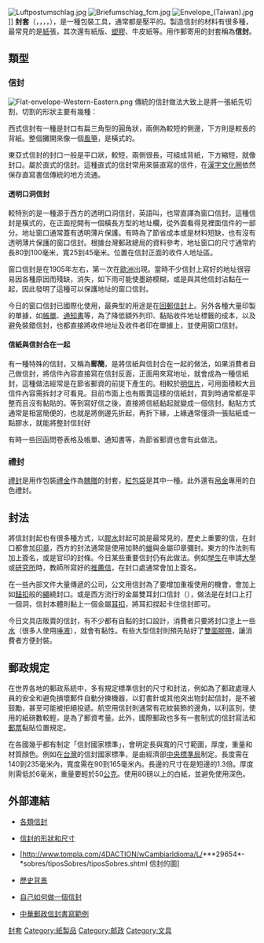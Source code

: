 [[File:Luftpostumschlag.jpg|thumb]]
[[File:Briefumschlag_fcm.jpg|thumb]]
[[File:Envelope_(Taiwan).jpg|thumb]]]]
'''封套'''（{{lang-fr|enveloppe}}，{{lang-en|envelope}}，{{lang-pt|envelope}}，{{lang-de|Umschlag}}，{{lang-es|sobre}}），是一種包裝工具，通常都是壓平的。製造信封的材料有很多種，最常見的是[[紙|紙]]張，其次還有紙版、[[塑膠|塑膠]]、牛皮紙等。用作郵寄用的封套稱為'''信封'''。

==類型==
=== 信封 ===
[[File:Flat-envelope-Western-Eastern.png|thumb]]
傳統的信封做法大致上是將一張紙先切割，切割的形狀主要有幾種：

西式信封有一種是封口有扁三角型的圓角狀，兩側為較短的側邊，下方則是較長的背紙。整個攤開來像一個[[風箏|風箏]]，是橫式的。

東亞式信封的封口一般是平口狀，較短，兩側很長，可組成背紙，下方縮短，就像封口。屬於直式的信封。這種直式的信封常用來裝直寫的信件，在[[漢字文化圈|漢字文化圈]]依然保存直寫書信傳統的地方流通。
==== 透明口洞信封 ====
較特別的是一種源于西方的透明口洞信封，英語叫{{lang|en|Window envelopes}}，也常直譯為窗口信封。這種信封是橫式的，在正面挖開有一個橫長方型的地址欄，從外面看得見裡面信件的一部分。地址窗口通常蓋有透明薄片保護。有時為了節省成本或是材料短缺，也有沒有透明薄片保護的窗口信封。根據台灣郵政總局的資料參考，地址窗口的尺寸通常約長80到100毫米，寬25到45毫米。位置在信封正面的收件人地址區。

窗口信封是在1905年左右，第一次在[[歐洲|歐洲]]出現。當時不少信封上寫好的地址很容易因各種原因而殘缺，消失，如下雨可能使墨跡模糊，或是與其他信封沾黏在一起，因此發明了這種可以保護地址的窗口信封。

今日的窗口信封已國際化使用，最典型的用途是在[[回郵信封|回郵信封]]上。另外各種大量印製的單據，如[[帳單|帳單]]、[[通知書|通知書]]等，為了降低額外列印、黏貼收件地址標籤的成本，以及避免裝錯信封，也都直接將收件地址及收件者印在單據上，並使用窗口信封。

==== 信紙與信封合在一起 ====
有一種特殊的信封，又稱為'''郵簡'''，是將信紙與信封合在一起的做法，如果消費者自己做信封，將信件內容直接寫在信封反面，正面用來寫地址，就會成為一種信紙封，這種做法經常是在節省郵資的前提下產生的。相較於[[明信片|明信片]]，可用面積較大且信件內容需拆封才可看見。目前市面上也有販賣這樣的信紙封，買到時通常都是平整而且沒有黏貼的。等到寫好信之後，直接將信紙黏起就變成一個信封。黏貼方式通常是相當簡便的，也就是將側邊先折起，再折下緣，上緣通常僅須一張貼紙或一點膠水，就能將整封信封好

有時一些回函問卷表格及帳單、通知書等，為節省郵資也會有此做法。
===禮封===
[[禮封|禮封]]是用作包裝[[禮金|禮金]]作為[[餽贈|餽贈]]的封套，[[紅包袋|紅包袋]]是其中一種。此外還有[[帛金|帛金]]專用的白色禮封。
== 封法 ==
將信封封起也有很多種方式，以[[膠水|膠水]]封起可說是最常見的，歷史上重要的信，在封口都會加[[印章|印章]]，西方的封法通常是使用加熱的[[蠟|蠟]]與金屬印章彌封。東方的作法則有加上簽名，或是官印的封條。今日某些重要信封仍有此做法。例如[[學生|學生]]在申請[[大學|大學]]或[[研究所|研究所]]時，教師所寫好的[[推薦信|推薦信]]，在封口處通常會加上簽名。

在一些內部文件大量傳遞的公司，公文用信封為了要增加重複使用的機會，會加上如[[鈕扣|鈕扣]]般的[[繩|繩]]繞封口。或是西方流行的金屬雙耳封口信封（{{lang|en|Clasp Envelope}}），做法是在封口上打一個洞，信封本體則黏上一個金屬[[耳扣|耳扣]]，將耳扣捏起卡住信封即可。

今日文具店販賣的信封，有不少都有自黏的封口設計，消費者只要將封口塗上一些[[水|水]]（很多人使用[[唾液|唾液]]），就會有黏性。有些大型信封則預先貼好了[[雙面膠|雙面膠帶]]，讓消費者方便封裝。

== 郵政規定 ==
在世界各地的郵政系統中，多有規定標準信封的尺寸和封法，例如為了郵政處理人員的安全和避免損壞郵件自動分揀機器，以釘書針或其他突出物封起信封，是不被鼓勵，甚至可能被拒絕投遞。航空用信封則通常有花紋裝飾的邊角，以利區別，使用的紙磅數較輕，是為了郵資考量。此外，國際郵政也多有一套制式的信封寫法和[[郵票|郵票]]黏貼位置規定。

在各國幾乎都有制定「信封國家標準」，會明定長與寬的尺寸範圍，厚度，重量和材質顏色。例如在[[台灣|台灣]]的信封國家標準，是由經濟部[[中央標準局|中央標準局]]制定。長度需在140到235毫米內，寬度需在90到165毫米內。長邊的尺寸在是短邊的1.3倍。厚度則需低於6毫米，重量要輕於50[[公克|公克]]。使用80磅以上的白紙，並避免使用深色。

== 外部連結 ==
* {{zh-tw}}[http://www.post.gov.tw/post/internet/Postal/index.jsp?ID=1398150732365 各類信封] {{Wayback|url=http://www.post.gov.tw/post/internet/Postal/index.jsp?ID=1398150732365 |date=20201213115947 }}
* {{pt}}[http://www.artinvitte.com/detalhes-para-convites-de-casamento/envelope/ 信封的形狀和尺寸] {{Wayback|url=http://www.artinvitte.com/detalhes-para-convites-de-casamento/envelope/ |date=20201202055401 }}
* {{pt}}[http://www.tompla.com/4DACTION/wCambiarIdioma/L/***29654*-*sobres/tiposSobres/tiposSobres.shtml 信封的圖] {{Wayback|url=http://www.tompla.com/4DACTION/wCambiarIdioma/L/***29654*-*sobres/tiposSobres/tiposSobres.shtml |date=20201201103859 }}
* {{de}}[https://web.archive.org/web/20150402175734/https://www.xn--brief-umschlge-hib.de/info/Briefumschlaege.html 歷史背景]
* {{en}}[http://www.making-greeting-cards.com/making-envelopes.html 自己如何做一個信封] {{Wayback|url=http://www.making-greeting-cards.com/making-envelopes.html |date=20201126100437 }}
* {{zh-tw}}[http://www.post.gov.tw/post/internet/a_mail/index.jsp?ID=17001 中華郵政信封書寫範例] {{Wayback|url=http://www.post.gov.tw/post/internet/a_mail/index.jsp?ID=17001 |date=20201105090002 }}

{{紙製品}}
{{包裝}}

[[Category:封套|]]
[[Category:紙製品|Category:紙製品]]
[[Category:邮政|Category:邮政]]
[[Category:文具|Category:文具]]